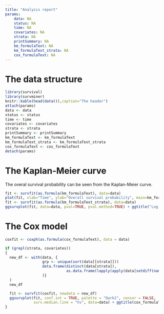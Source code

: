 ```yaml
---
title: "Analysis report"
params:
    data: NA
    status: NA
    time: NA
    covariates: NA
    strata: NA
    printSummary: NA
    km_formulaText: NA
    km_formulaText_strata: NA
    cox_formulaText: NA
---
```


# The data structure

```r
library(survival)
library(survminer)
knitr::kable(head(data()),caption="The header")
attach(params)
data <- data
status <- status
time <- time
covariates <- covariates
strata <- strata
printSummary <- printSummary
km_formulaText <- km_formulaText
km_formulaText_strata <- km_formulaText_strata
cox_formulaText <- cox_formulaText
detach(params)
```

# The Kaplan-Meier curve

The overal survival probability can be seen from the Kaplan-Meier curve.

```r
fit <- survfit(as.formula(km_formulaText), data=data)
plot(fit, xlab="Time", ylab="Overall survival probability", main=km_formulaText)
fit <- survfit(as.formula(km_formulaText_strata), data=data)
ggsurvplot(fit, data=data, pval=TRUE, pval.method=TRUE) + ggtitle("Log-rank (survdiff)")
```

# The Cox model

```r
coxfit <- coxph(as.formula(cox_formulaText), data = data)

if (grepl(strata, covariates))
{
  new_df <- with(data, {
                 grp <- unique(sort(data[[strata]]))
                 data.frame(distinct(data[strata]),
                            as.data.frame(lapply(apply(data[setdiff(names(data),strata)],2,mean,na.rm=TRUE),rep,length(grp)))
                 )}
  )
  new_df

  fit <- survfit(coxfit, newdata = new_df)
  ggsurvplot(fit, conf.int = TRUE, palette = "Dark2", censor = FALSE,
             surv.median.line = "hv", data=data) + ggtitle(cox_formulaText)
}
```
